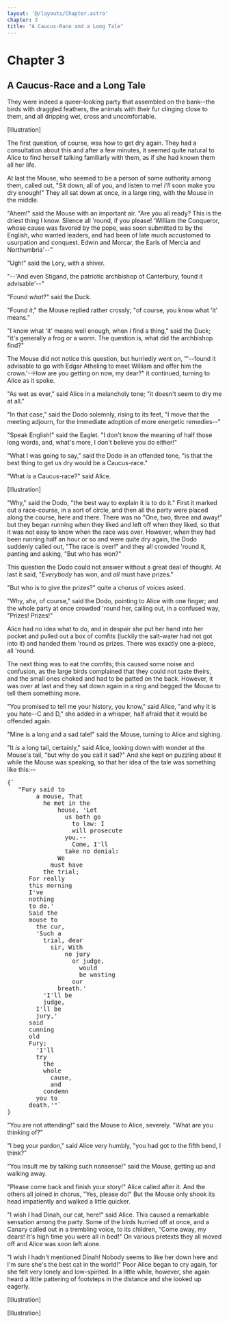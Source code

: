 ```yaml
---
layout: '@/layouts/Chapter.astro'
chapter: 3
title: "A Caucus-Race and a Long Tale"
---
```

# Chapter 3

## A Caucus-Race and a Long Tale

They were indeed a queer-looking party that assembled on the bank--the
birds with draggled feathers, the animals with their fur clinging close
to them, and all dripping wet, cross and uncomfortable.

[Illustration]

The first question, of course, was how to get dry again. They had a
consultation about this and after a few minutes, it seemed quite natural
to Alice to find herself talking familiarly with them, as if she had
known them all her life.

At last the Mouse, who seemed to be a person of some authority among
them, called out, "Sit down, all of you, and listen to me! _I'll_ soon
make you dry enough!" They all sat down at once, in a large ring, with
the Mouse in the middle.

"Ahem!" said the Mouse with an important air. "Are you all ready? This
is the driest thing I know. Silence all 'round, if you please! 'William
the Conqueror, whose cause was favored by the pope, was soon submitted
to by the English, who wanted leaders, and had been of late much
accustomed to usurpation and conquest. Edwin and Morcar, the Earls of
Mercia and Northumbria'--"

"Ugh!" said the Lory, with a shiver.

"--'And even Stigand, the patriotic archbishop of Canterbury, found it
advisable'--"

"Found _what_?" said the Duck.

"Found _it_," the Mouse replied rather crossly; "of course, you know
what 'it' means."

"I know what 'it' means well enough, when _I_ find a thing," said the
Duck; "it's generally a frog or a worm. The question is, what did the
archbishop find?"

The Mouse did not notice this question, but hurriedly went on, "'--found
it advisable to go with Edgar Atheling to meet William and offer him the
crown.'--How are you getting on now, my dear?" it continued, turning to
Alice as it spoke.

"As wet as ever," said Alice in a melancholy tone; "it doesn't seem to
dry me at all."

"In that case," said the Dodo solemnly, rising to its feet, "I move that
the meeting adjourn, for the immediate adoption of more energetic
remedies--"

"Speak English!" said the Eaglet. "I don't know the meaning of half
those long words, and, what's more, I don't believe you do either!"

"What I was going to say," said the Dodo in an offended tone, "is that
the best thing to get us dry would be a Caucus-race."

"What _is_ a Caucus-race?" said Alice.

[Illustration]

"Why," said the Dodo, "the best way to explain it is to do it." First it
marked out a race-course, in a sort of circle, and then all the party
were placed along the course, here and there. There was no "One, two,
three and away!" but they began running when they liked and left off
when they liked, so that it was not easy to know when the race was over.
However, when they had been running half an hour or so and were quite
dry again, the Dodo suddenly called out, "The race is over!" and they
all crowded 'round it, panting and asking, "But who has won?"

This question the Dodo could not answer without a great deal of thought.
At last it said, "_Everybody_ has won, and _all_ must have prizes."

"But who is to give the prizes?" quite a chorus of voices asked.

"Why, _she_, of course," said the Dodo, pointing to Alice with one
finger; and the whole party at once crowded 'round her, calling out, in
a confused way, "Prizes! Prizes!"

Alice had no idea what to do, and in despair she put her hand into her
pocket and pulled out a box of comfits (luckily the salt-water had not
got into it) and handed them 'round as prizes. There was exactly one
a-piece, all 'round.

The next thing was to eat the comfits; this caused some noise and
confusion, as the large birds complained that they could not taste
theirs, and the small ones choked and had to be patted on the back.
However, it was over at last and they sat down again in a ring and
begged the Mouse to tell them something more.

"You promised to tell me your history, you know," said Alice, "and why
it is you hate--C and D," she added in a whisper, half afraid that it
would be offended again.

"Mine is a long and a sad tale!" said the Mouse, turning to Alice and
sighing.

"It _is_ a long tail, certainly," said Alice, looking down with wonder
at the Mouse's tail, "but why do you call it sad?" And she kept on
puzzling about it while the Mouse was speaking, so that her idea of the
tale was something like this:--

<pre className='not-prose font-sans'>
{`
   "Fury said to
        a mouse, That
          he met in the
              house, 'Let
                us both go
                  to law: I
                  will prosecute
                you.--
                  Come, I'll
                take no denial:
              We
            must have
          the trial;
      For really
      this morning
      I've
      nothing
      to do.'
      Said the
      mouse to
        the cur,
        'Such a
          trial, dear
            sir, With
                no jury
                  or judge,
                    would
                    be wasting
                  our
              breath.'
          'I'll be
          judge,
        I'll be
        jury,'
      said
      cunning
      old
      Fury;
        'I'll
        try
          the
          whole
            cause,
            and
          condemn
        you to
      death.'"`
}
</pre>

"You are not attending!" said the Mouse to Alice, severely. "What are
you thinking of?"

"I beg your pardon," said Alice very humbly, "you had got to the fifth
bend, I think?"

"You insult me by talking such nonsense!" said the Mouse, getting up and
walking away.

"Please come back and finish your story!" Alice called after it. And the
others all joined in chorus, "Yes, please do!" But the Mouse only shook
its head impatiently and walked a little quicker.

"I wish I had Dinah, our cat, here!" said Alice. This caused a
remarkable sensation among the party. Some of the birds hurried off at
once, and a Canary called out in a trembling voice, to its children,
"Come away, my dears! It's high time you were all in bed!" On various
pretexts they all moved off and Alice was soon left alone.

"I wish I hadn't mentioned Dinah! Nobody seems to like her down here and
I'm sure she's the best cat in the world!" Poor Alice began to cry
again, for she felt very lonely and low-spirited. In a little while,
however, she again heard a little pattering of footsteps in the distance
and she looked up eagerly.

[Illustration]

[Illustration]
